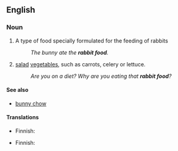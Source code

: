 ==English==

===Noun===
{{en-noun|head=[[rabbit]] [[food]]|-}}

# A type of food specially formulated for the feeding of rabbits
#:''The bunny ate the '''rabbit food'''.''
# {{context|informal|lang=en}} [[salad]] [[vegetable]]s, such as carrots, celery or lettuce.
#:''Are you on a diet? Why are you eating that '''rabbit food'''?''

====See also====
* [[bunny chow]]

====Translations====
{{trans-top|food formulated for rabbits}}
* Finnish: {{t|fi|kaninruoka}}
{{trans-mid}}
{{trans-bottom}}

{{trans-top|informal: salad and vegetables}}
* Finnish: {{t|fi|kaninruoka}}
{{trans-mid}}
{{trans-bottom}}